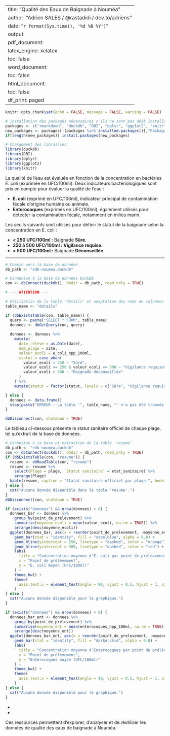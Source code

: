 
---
title: "Qualité des Eaux de Baignade à Nouméa"
author: "Adrien SALES / @rastadidi / dev.to/adriens"
date: "`r format(Sys.time(), '%d %B %Y')`"
output:
  pdf_document:
    latex_engine: xelatex
    toc: false
  word_document:
    toc: false
  html_document:
    toc: false
    df_print: paged
---

\begin{abstract}
Ce rapport présente une synthèse claire et visuelle de la qualité des eaux de baignade à Nouméa, 
asée sur les derniers relevés disponibles.
Il propose une vue d’ensemble du statut sanitaire officiel des plages, ainsi que des analyses
détaillées des concentrations en bactéries E. coli et Enterocoques par point de prélèvement.

\textbf{L’objectif est d’informer efficacement les usagers sur les zones de baignade les plus sûres
et d’identifier rapidement les situations à risque à l'aide d'Open Data.}
\end{abstract}

```r
knitr::opts_chunk$set(echo = FALSE, message = FALSE, warning = FALSE)

# Installation des packages nécessaires s'ils ne sont pas déjà installés
packages <- c("rmarkdown", "duckdb", "DBI", "dplyr", "ggplot2", "knitr")
new_packages <- packages[!(packages %in% installed.packages()[,"Package"])]
if(length(new_packages)) install.packages(new_packages)

# Chargement des librairies
library(duckdb)
library(DBI)
library(dplyr)
library(ggplot2)
library(knitr)
```


\section{Introduction}

La qualité de l'eau est évaluée en fonction de la concentration en bactéries E. coli (exprimée en UFC/100ml).
Deux indicateurs bactériologiques sont pris en compte pour évaluer la qualité de l'eau :

- **E. coli** (exprimé en UFC/100ml), indicateur principal de contamination fécale d'origine humaine ou animale.
- **Enterocoques** (exprimés en UFC/100ml), également utilisés pour détecter la contamination fécale, notamment en milieu marin.

Les seuils suivants sont utilisés pour définir le statut de la baignade selon la concentration en E. coli :

*   **< 250 UFC/100ml :** Baignade **Sûre**.
*   **250 à 500 UFC/100ml :** **Vigilance requise**.
*   **> 500 UFC/100ml :** Baignade **Déconseillée**.

---


```r
# Chemin vers la base de données
db_path <- "edb-noumea.duckdb"

# Connexion à la base de données DuckDB
con <- dbConnect(duckdb(), dbdir = db_path, read_only = TRUE)

# --- ATTENTION ---

# Utilisation de la table 'details' et adaptation des noms de colonnes
table_name <- "details"

if (dbExistsTable(con, table_name)) {
  query <- paste("SELECT * FROM", table_name)
  donnees <- dbGetQuery(con, query)
  
  donnees <- donnees %>%
    mutate(
      date_releve = as.Date(date),
      nom_plage = site,
      valeur_ecoli = e_coli_npp_100ml,
      statut = case_when(
        valeur_ecoli < 250 ~ "Sûre",
        valeur_ecoli >= 250 & valeur_ecoli <= 500 ~ "Vigilance requise",
        valeur_ecoli > 500 ~ "Baignade déconseillée"
      )
    ) %>%
    mutate(statut = factor(statut, levels = c("Sûre", "Vigilance requise", "Baignade déconseillée")))

} else {
  donnees <- data.frame()
  stop(paste("ERREUR : La table '", table_name, "' n'a pas été trouvée."))
}

dbDisconnect(con, shutdown = TRUE)
```

\section{Statut sanitaire officiel par plage}

Le tableau ci-dessous présente le statut sanitaire officiel de chaque plage, tel qu'extrait de la base de données.

```r
# Connexion à la base et extraction de la table 'resume'
db_path <- "edb-noumea.duckdb"
con <- dbConnect(duckdb(), dbdir = db_path, read_only = TRUE)
if (dbExistsTable(con, "resume")) {
  resume <- dbReadTable(con, "resume")
  resume <- resume %>%
    select(Plage = plage, `Statut sanitaire` = etat_sanitaire) %>%
    arrange(Plage)
  kable(resume, caption = "Statut sanitaire officiel par plage.", booktabs = TRUE)
} else {
  cat("Aucune donnée disponible dans la table 'resume'.")
}
dbDisconnect(con, shutdown = TRUE)
```

\newpage
\section{Concentrations moyennes}

```r
if (exists("donnees") && nrow(donnees) > 0) {
  donnees_bar <- donnees %>%
    group_by(point_de_prelevement) %>%
    summarise(moyenne_ecoli = mean(valeur_ecoli, na.rm = TRUE)) %>%
    arrange(desc(moyenne_ecoli))
  ggplot(donnees_bar, aes(x = reorder(point_de_prelevement, -moyenne_ecoli), y = moyenne_ecoli)) +
    geom_bar(stat = "identity", fill = "steelblue", alpha = 0.8) +
    geom_hline(yintercept = 250, linetype = "dashed", color = "orange") +
    geom_hline(yintercept = 500, linetype = "dashed", color = "red") +
    labs(
      title = "Concentration moyenne d'E. coli par point de prélèvement",
      x = "Point de prélèvement",
      y = "E. coli moyen (UFC/100ml)"
    ) +
    theme_bw() +
    theme(
      axis.text.x = element_text(angle = 90, vjust = 0.5, hjust = 1, size = 7)
    )
} else {
  cat("Aucune donnée disponible pour le graphique.")
}
```


```r
if (exists("donnees") && nrow(donnees) > 0) {
  donnees_bar_ent <- donnees %>%
    group_by(point_de_prelevement) %>%
    summarise(moyenne_ent = mean(enterocoques_npp_100ml, na.rm = TRUE)) %>%
    arrange(desc(moyenne_ent))
  ggplot(donnees_bar_ent, aes(x = reorder(point_de_prelevement, -moyenne_ent), y = moyenne_ent)) +
    geom_bar(stat = "identity", fill = "darkorchid", alpha = 0.8) +
    labs(
      title = "Concentration moyenne d'Enterocoques par point de prélèvement",
      x = "Point de prélèvement",
      y = "Enterocoques moyen (UFC/100ml)"
    ) +
    theme_bw() +
    theme(
      axis.text.x = element_text(angle = 90, vjust = 0.5, hjust = 1, size = 7)
    )
} else {
  cat("Aucune donnée disponible pour le graphique.")
}
```
\newpage
\section{Annexe technique}

\textbf{Sources et outils utilisés pour ce rapport :}

- \href{https://www.kaggle.com/code/adriensales/qualit-eaux-de-baignade-noum-a}{Notebook Kaggle : Qualité des eaux de baignade Nouméa}
- \href{https://pypi.org/project/edb-noumea/}{Package Python \texttt{edb-noumea} sur PyPI}

Ces ressources permettent d'explorer, d'analyser et de réutiliser les données de qualité des eaux de baignade à Nouméa.
